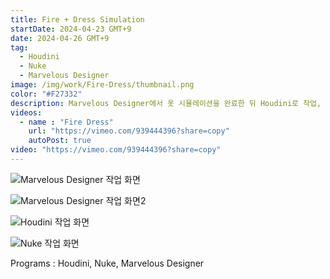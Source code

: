 ```yaml
---
title: Fire + Dress Simulation
startDate: 2024-04-23 GMT+9
date: 2024-04-26 GMT+9
tag:
  - Houdini
  - Nuke
  - Marvelous Designer
image: /img/work/Fire-Dress/thumbnail.png
color: "#F27332"
description: Marvelous Designer에서 옷 시뮬레이션을 완료한 뒤 Houdini로 작업, 이후 Nuke를 통해 후보정을 진행했습니다.
videos:
  - name : "Fire Dress"
    url: "https://vimeo.com/939444396?share=copy"
    autoPost: true
video: "https://vimeo.com/939444396?share=copy"
---
```


![Marvelous Designer 작업 화면](/img/work/Fire-Dress/cloth01.jpg)

![Marvelous Designer 작업 화면2](/img/work/Fire-Dress/cloth02.jpg)

![Houdini 작업 화면](/img/work/Fire-Dress/cloth04.jpg)

![Nuke 작업 화면](/img/work/Fire-Dress/cloth03.jpg)


Programs : Houdini, Nuke, Marvelous Designer